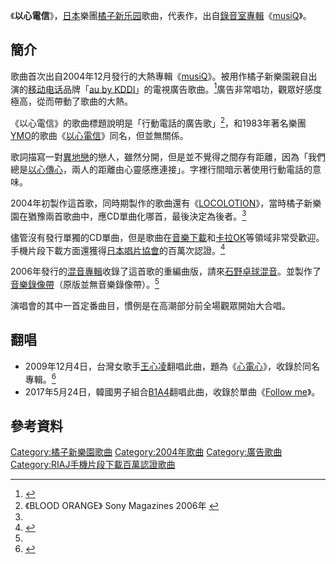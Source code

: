 {{Infobox song
| name           = 以心電信
| type           = song
| artist         = [[橘子新樂園|橘子新樂園]]
| album          = [[musiQ|musiQ]]
| released       = 2004年12月1日
| format         = [[CD|CD]]、[[音樂下載|音樂下載]]
| recorded       = 
| genre          = [[J-POP|J-POP]]
| length         = 3分45秒
| lyricist       = [[橘子新樂園|橘子新樂園]]
| composer       = [[橘子新樂園|橘子新樂園]]
| label          = [[Sony_Music_Records|Sony Music Records]]
| producer       = 白石 紗澄李
| chart_position = 
| misc           = 
}}
《'''以心電信'''》，[[日本|日本]]樂團[[橘子新乐园|橘子新乐园]]歌曲，代表作，出自[[錄音室專輯|錄音室專輯]]《[[musiQ|musiQ]]》。

==簡介==
歌曲首次出自2004年12月發行的大熱專輯《[[musiQ|musiQ]]》。被用作橘子新樂園親自出演的[[移动电话|移动电话]]品牌「[[au_(行動電話)|au by KDDI]]」的電視廣告歌曲。<ref>{{Cite web |url=http://plusd.itmedia.co.jp/mobile/articles/0410/25/news018.html |script-title=ja:ORANGE RANGEのライブチケットも～「au MUSIC」キャンペーン |accessdate=2011-04-24 |archive-date=2009-02-15 |archive-url=https://web.archive.org/web/20090215070756/http://plusd.itmedia.co.jp/mobile/articles/0410/25/news018.html |dead-url=no }}</ref>廣告非常唱功，觀眾好感度極高，從而帶動了歌曲的大熱。

《以心電信》的歌曲標題說明是「行動電話的廣告歌」<ref name=blood>《BLOOD ORANGE》 Sony Magazines 2006年 {{ISBN|9784789797658}}</ref>，和1983年著名樂團[[YMO|YMO]]的歌曲《[[以心電信_(YMO單曲)|以心電信]]》同名，但並無關係。

歌詞描寫一對[[異地戀|異地戀]]的戀人，雖然分開，但是並不覺得之間存有距離，因為「我們總是[[以心傳心|以心傳心]]，兩人的距離由心靈感應連接」。字裡行間暗示著使用行動電話的意味。

2004年初製作這首歌，同時期製作的歌曲還有《[[LOCOLOTION|LOCOLOTION]]》，當時橘子新樂園在猶豫兩首歌曲中，應CD單曲化哪首，最後決定為後者。<ref name=blood />

儘管沒有發行單獨的CD單曲，但是歌曲在[[音樂下載|音樂下載]]和[[卡拉OK|卡拉OK]]等領域非常受歡迎。手機片段下載方面還獲得[[日本唱片協會|日本唱片協會]]的百萬次認證。<ref>{{Cite web |url=http://www.riaj.or.jp/whatsnew/w060920_3.html |script-title=ja:レコード協会調べ　8月度有料音楽配信認定 ＜略称：8月度認定＞ |accessdate=2011-04-24 |archive-date=2010-11-29 |archive-url=https://web.archive.org/web/20101129125429/http://www.riaj.or.jp/whatsnew/w060920_3.html |dead-url=no }}</ref>

2006年發行的[[混音專輯|混音專輯]]收錄了這首歌的重編曲版，請來[[石野卓球|石野卓球]][[混音|混音]]。並製作了[[音樂錄像帶|音樂錄像帶]]（原版並無音樂錄像帶）。<ref name=blood />

演唱會的其中一首定番曲目，慣例是在高潮部分前全場觀眾開始大合唱。

==翻唱==
*2009年12月4日，台灣女歌手[[王心凌|王心凌]]翻唱此曲，題為《[[心電心|心電心]]》，收錄於同名專輯。<ref>{{Cite web |url=http://ent.ifeng.com/music/hk/detail_2009_12/11/204207_0.shtml |title=王心凌上聊天室 内地朋友欢呼不是山寨版 |accessdate=2011-04-24 |archive-date=2019-02-22 |archive-url=https://web.archive.org/web/20190222124026/http://ent.ifeng.com/music/hk/detail_2009_12/11/204207_0.shtml |dead-url=no }}</ref>
*2017年5月24日，韓國男子組合[[B1A4|B1A4]]翻唱此曲，收錄於單曲《[[Follow_me_(B1A4單曲)|Follow me]]》。

==參考資料==
{{reflist}}

{{ORANGE RANGE}}

{{DEFAULTSORT:Ishin Denshin}}
[[Category:橘子新樂園歌曲|Category:橘子新樂園歌曲]]
[[Category:2004年歌曲|Category:2004年歌曲]]
[[Category:廣告歌曲|Category:廣告歌曲]]
[[Category:RIAJ手機片段下載百萬認證歌曲|Category:RIAJ手機片段下載百萬認證歌曲]]